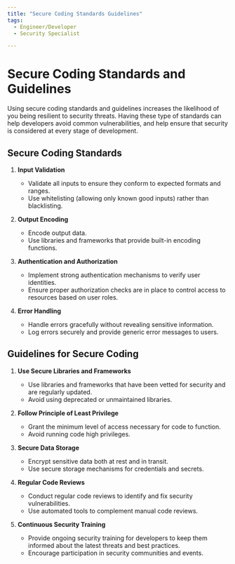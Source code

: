 ```yaml
---
title: "Secure Coding Standards Guidelines"
tags:
  - Engineer/Developer
  - Security Specialist

---
```



<TagProvider>
<TagFilter />

# Secure Coding Standards and Guidelines


<TagList tags={frontmatter.tags} />
<AttributionList contributors={frontmatter.contributors} />

Using secure coding standards and guidelines increases the likelihood of you being resilient to security threats. Having these type of standards can help developers avoid common vulnerabilities, and help ensure that security is considered at every stage of development.

## Secure Coding Standards

1. **Input Validation**
   - Validate all inputs to ensure they conform to expected formats and ranges.
   - Use whitelisting (allowing only known good inputs) rather than blacklisting.

2. **Output Encoding**
   - Encode output data.
   - Use libraries and frameworks that provide built-in encoding functions.

3. **Authentication and Authorization**
   - Implement strong authentication mechanisms to verify user identities.
   - Ensure proper authorization checks are in place to control access to resources based on user roles.

4. **Error Handling**
   - Handle errors gracefully without revealing sensitive information.
   - Log errors securely and provide generic error messages to users.

## Guidelines for Secure Coding

1. **Use Secure Libraries and Frameworks**
   - Use libraries and frameworks that have been vetted for security and are regularly updated.
   - Avoid using deprecated or unmaintained libraries.

2. **Follow Principle of Least Privilege**
   - Grant the minimum level of access necessary for code to function.
   - Avoid running code high privileges.

3. **Secure Data Storage**
   - Encrypt sensitive data both at rest and in transit.
   - Use secure storage mechanisms for credentials and secrets.

4. **Regular Code Reviews**
   - Conduct regular code reviews to identify and fix security vulnerabilities.
   - Use automated tools to complement manual code reviews.

5. **Continuous Security Training**
   - Provide ongoing security training for developers to keep them informed about the latest threats and best practices.
   - Encourage participation in security communities and events.

</TagProvider>